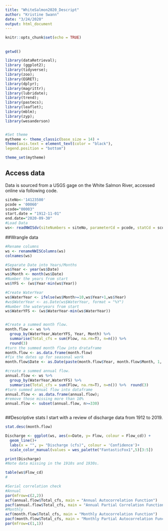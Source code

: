 ```yaml
---
title: "WhiteSalmon2020_Descript"
author: "Kristine Swann"
date: "3/24/2020"
output: html_document
---
```


```r
knitr::opts_chunk$set(echo = TRUE)
```

## 



```r

getwd()

library(dataRetrieval);
library (ggplot2);
library(tidyverse);
library(zoo);
library(EGRET); 
library(dplyr); 
library(magrittr); 
library(lubridate);
library(trend);
library(pastecs);
library(leaflet);
library(mblm);
library(zyp);
library(wesanderson)


#Set theme
mytheme <- theme_classic(base_size = 14) +
theme(axis.text = element_text(color = "black"),
legend.position = "bottom")

theme_set(mytheme)

```

## Access data
Data is sourced from a USGS gage on the White Salmon River, accessed online via following code. 

```r
siteNo<-'14123500'
pcode = '00060'
scode="00003"
start.date = "1912-11-01"
end.date="2020-09-30"
#Load Data
ws<- readNWISdv(siteNumbers = siteNo, parameterCd = pcode, statCd = scode, startDate=start.date, endDate=end.date)
```

##Wrangle data

```r
#Rename columns
ws <- renameNWISColumns(ws)
colnames(ws)

#Separate Date into Years/Months
ws$Year <- year(ws$Date)
ws$Month <- month(ws$Date)
#Number the years from start
ws$YFS <- (ws$Year-min(ws$Year))

#Create WaterYear
ws$WaterYear <- ifelse(ws$Month>=10,ws$Year+1,ws$Year)
#ws$WaterYear <- as.Date(ws$WaterYear, format = "%Y")
#Number the wateryears from start
ws$WaterYFS <- (ws$WaterYear-min(ws$WaterYear))


#Create a summed month flow. 
month.flow <- ws %>% 
  group_by(WaterYear,WaterYFS, Year, Month) %>% 
  summarise(Total_cfs = sum(Flow, na.rm=T), n=n()) %>%  
  round(3)
#turn the summed month flow into drataframe 
month.flow <- as.data.frame(month.flow)
#fix the dates up for seasonal work
month.flow$Date <- as.Date(paste(month.flow$Year, month.flow$Month, 1, sep="-"), format = "%Y-%m-%d")

#create a summed annual flow. 
annual.flow <- ws %>%
  group_by(WaterYear,WaterYFS) %>%
  summarise(Total_cfs = sum(Flow, na.rm=T), n=n()) %>%  round(3)
#turn summed annual flow into dataframe
annual.flow <- as.data.frame(annual.flow);  
#remove those missing more than 10%
annual.flow <- subset(annual.flow, n>=330)



```

##Descriptive stats
I start with a review of discharge data from 1912 to 2019. 

```r
 
stat.desc(month.flow)

Discharge <- ggplot(ws, aes(x=Date, y= Flow, colour = Flow_cd)) +
  geom_line()+
  labs(x = "", y= "Discharge (cfs)", colour = 'Confidence')+
  scale_color_manual(values = wes_palette("FantasticFox1",5)[3:5])

print(Discharge)
#Note data missing in the 1910s and 1930s. 

table(ws$Flow_cd)
#

#Serial correlation check
#Annual
par(mfrow=c(2,2))
acf(annual.flow$Total_cfs, main = "Annual Autocorrelation Function")
pacf(annual.flow$Total_cfs, main = "Annual Partial Correlation Function")
#Monthly
acf(month.flow$Total_cfs, main = "Monthly Autocorrelation Function")
pacf(month.flow$Total_cfs, main = "Monthly Partial Autocorrelation Function")
par(mfrow=c(1,1))

```


